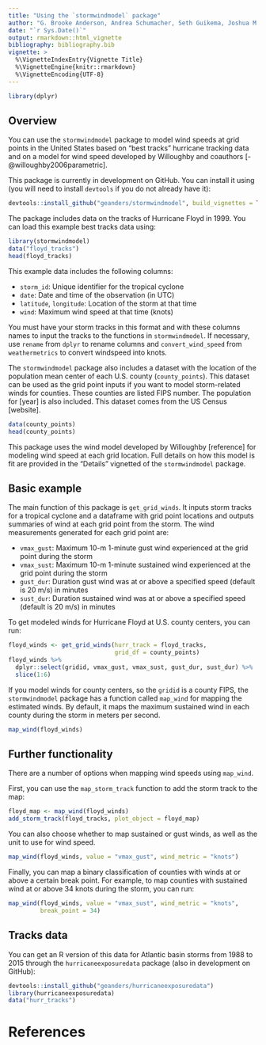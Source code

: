 ```yaml
---
title: "Using the `stormwindmodel` package"
author: "G. Brooke Anderson, Andrea Schumacher, Seth Guikema, Joshua M. Ferreri, Steven Quiring"
date: "`r Sys.Date()`"
output: rmarkdown::html_vignette
bibliography: bibliography.bib
vignette: >
  %\VignetteIndexEntry{Vignette Title}
  %\VignetteEngine{knitr::rmarkdown}
  %\VignetteEncoding{UTF-8}
---
```


```r
library(dplyr)
```


## Overview

You can use the `stormwindmodel` package to model wind speeds at grid points in the United States based on "best tracks" hurricane tracking data and on a model for wind speed developed by Willoughby and coauthors [-@willoughby2006parametric]. 

This package is currently in development on GitHub. You can install it using (you will need to install `devtools` if you do not already have it): 

```r
devtools::install_github("geanders/stormwindmodel", build_vignettes = TRUE)
```

The package includes data on the tracks of Hurricane Floyd in 1999. You can load this example best tracks data using: 

```r
library(stormwindmodel)
data("floyd_tracks")
head(floyd_tracks)
```

This example data includes the following columns: 

- `storm_id`: Unique identifier for the tropical cyclone
- `date`: Date and time of the observation (in UTC)
- `latitude`, `longitude`: Location of the storm at that time
- `wind`: Maximum wind speed at that time (knots)

You must have your storm tracks in this format and with these columns names to input the tracks to the functions in `stormwindmodel`. If necessary, use `rename` from `dplyr` to rename columns and `convert_wind_speed` from `weathermetrics` to convert windspeed into knots.

The `stormwindmodel` package also includes a dataset with the location of the population mean center of each U.S. county (`county_points`). This dataset can be used as the grid point inputs if you want to model storm-related winds for counties. These counties are listed FIPS number. The population for [year] is also included. This dataset comes from the US Census [website].

```r
data(county_points)
head(county_points)
```

This package uses the wind model developed by Willoughby [reference] for modeling wind speed at each grid location. Full details on how this model is fit are provided in the "Details" vignetted of the `stormwindmodel` package.

## Basic example

The main function of this package is `get_grid_winds`. It inputs storm tracks for a tropical cyclone and a dataframe with grid point locations and outputs summaries of wind at each grid point from the storm. The wind measurements generated for each grid point are: 

- `vmax_gust`: Maximum 10-m 1-minute gust wind experienced at the grid point during the storm
- `vmax_sust`: Maximum 10-m 1-minute sustained wind experienced at the grid point during the storm
- `gust_dur`: Duration gust wind was at or above a specified speed (default is 20 m/s) in minutes
- `sust_dur`: Duration sustained wind was at or above a specified speed (default is 20 m/s) in minutes

To get modeled winds for Hurricane Floyd at U.S. county centers, you can run: 

```r
floyd_winds <- get_grid_winds(hurr_track = floyd_tracks,
                              grid_df = county_points)
floyd_winds %>%
  dplyr::select(gridid, vmax_gust, vmax_sust, gust_dur, sust_dur) %>%
  slice(1:6)
```

If you model winds for county centers, so the `gridid` is a county FIPS, the `stormwindmodel` package has a function called `map_wind` for mapping the estimated winds. By default, it maps the maximum sustained wind in each county during the storm in meters per second. 

```r
map_wind(floyd_winds)
```

## Further functionality

There are a number of options when mapping wind speeds using `map_wind`. 

First, you can use the `map_storm_track` function to add the storm track to the map:

```r
floyd_map <- map_wind(floyd_winds)
add_storm_track(floyd_tracks, plot_object = floyd_map)
```

You can also choose whether to map sustained or gust winds, as well as the unit to use for wind speed. 

```r
map_wind(floyd_winds, value = "vmax_gust", wind_metric = "knots")
```

Finally, you can map a binary classification of counties with winds at or above a certain break point. For example, to map counties with sustained wind at or above 34 knots during the storm, you can run: 

```r
map_wind(floyd_winds, value = "vmax_sust", wind_metric = "knots",
         break_point = 34)
```

## Tracks data

You can get an R version of this data for Atlantic basin storms from 1988 to 2015 through the `hurricaneexposuredata` package (also in development on GitHub):

```r
devtools::install_github("geanders/hurricaneexposuredata")
library(hurricaneexposuredata)
data("hurr_tracks")
```

# References
 
